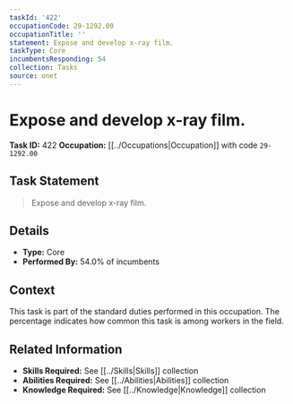 ```yaml
---
taskId: '422'
occupationCode: 29-1292.00
occupationTitle: ''
statement: Expose and develop x-ray film.
taskType: Core
incumbentsResponding: 54
collection: Tasks
source: onet
---
```

# Expose and develop x-ray film.

**Task ID:** 422
**Occupation:** [[../Occupations|Occupation]] with code `29-1292.00`

## Task Statement

> Expose and develop x-ray film.

## Details

- **Type:** Core
- **Performed By:** 54.0% of incumbents

## Context

This task is part of the standard duties performed in this occupation. The percentage indicates how common this task is among workers in the field.

## Related Information

- **Skills Required:** See [[../Skills|Skills]] collection
- **Abilities Required:** See [[../Abilities|Abilities]] collection
- **Knowledge Required:** See [[../Knowledge|Knowledge]] collection
